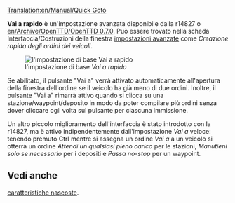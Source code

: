 [[Translation:en/Manual/Quick Goto]]


'''Vai a rapido''' è un'impostazione avanzata disponibile dalla r14827 o [[en/Archive/OpenTTD/OpenTTD 0.7.0]].
Può essere trovato nella scheda Interfaccia/Costruzioni della finestra [[it/Impostazioni avanzate|impostazioni avanzate]] come ''Creazione rapida degli ordini dei veicoli''.

[[File:en/ImpBa-Inter Costr-vai a rapido.png|none|frame|l'impostazione di base ''Vai a rapido'']]

Se abilitato, il pulsante "Vai a" verrà attivato automaticamente all'apertura della finestra dell'ordine se il veicolo ha già meno di due ordini. Inoltre, il pulsante "Vai a" rimarrà attivo quando si clicca su una stazione/waypoint/deposito in modo da poter compilare più ordini senza dover cliccare ogli volta sul pulsante per ciascuna immissione.

Un altro piccolo miglioramento dell'interfaccia è stato introdotto con la r14827, ma è attivo indipendentemente dall'impostazione ''Vai a'' veloce: tenendo premuto Ctrl mentre si assegna un ordine ''Vai a'' a un veicolo si otterrà un ordine ''Attendi un qualsiasi pieno carico'' per le stazioni, ''Manutieni solo se necessario'' per i depositi e ''Passa no-stop'' per un waypoint. 

==Vedi anche==
[[it/Caratteristiche nascoste|caratteristiche nascoste]].